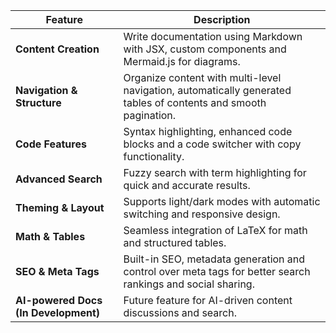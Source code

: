 

<CardGrid>
  <Card
    title="Frontend"
    description="Menggunakan HTML,CSS,JAVASCRIPT,Dan Bootstrap untuk menciptakan antarmuka yang responsive dan ramah pengguna"
  />
  <Card
    title="Site Backend"
    description="Menggunakan PHP Native untuk logika Backend, operasi CRUD pada Transaksi"
  />
  <Card
    title="Database"
    description="Menggunakan MYSQL untuk menyimpan data si pengguna, Transaksi, Dan Budget"
  />
</CardGrid>


| Feature                              | Description                                                                                                     |
| ------------------------------------ | --------------------------------------------------------------------------------------------------------------- |
| **Content Creation**                 | Write documentation using Markdown with JSX, custom components and Mermaid.js for diagrams.                     |
| **Navigation & Structure**           | Organize content with multi-level navigation, automatically generated tables of contents and smooth pagination. |
| **Code Features**                    | Syntax highlighting, enhanced code blocks and a code switcher with copy functionality.                          |
| **Advanced Search**                  | Fuzzy search with term highlighting for quick and accurate results.                                             |
| **Theming & Layout**                 | Supports light/dark modes with automatic switching and responsive design.                                       |
| **Math & Tables**                    | Seamless integration of LaTeX for math and structured tables.                                                   |
| **SEO & Meta Tags**                  | Built-in SEO, metadata generation and control over meta tags for better search rankings and social sharing.     |
| **AI-powered Docs (In Development)** | Future feature for AI-driven content discussions and search.                                                    |
